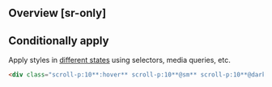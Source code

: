 ## Overview [sr-only]
<Overview/>

## Conditionally apply
Apply styles in [different states](/docs/states-and-queries) using selectors, media queries, etc.
```html
<div class="scroll-p:10**:hover** scroll-p:10**@sm** scroll-p:10**@dark** scroll-p:10**@print**">…</div>
```

